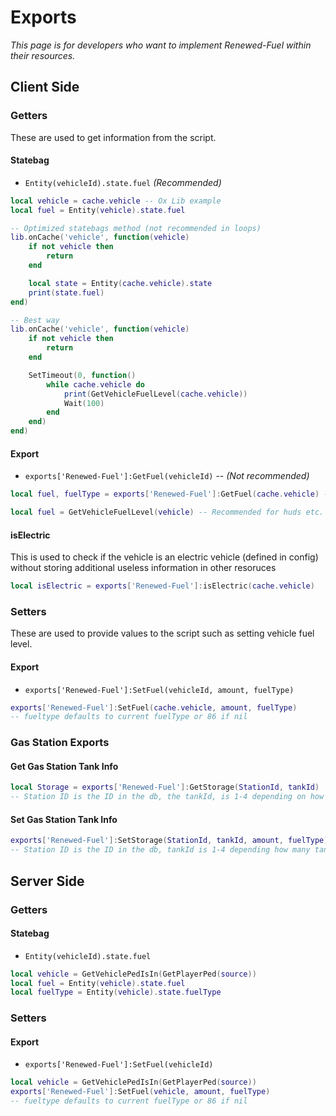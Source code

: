 # Exports

*This page is for developers who want to implement Renewed-Fuel within their resources.*

## Client Side

### Getters

These are used to get information from the script.

#### Statebag
- `Entity(vehicleId).state.fuel` *(Recommended)*

```lua copy
local vehicle = cache.vehicle -- Ox Lib example
local fuel = Entity(vehicle).state.fuel

-- Optimized statebags method (not recommended in loops)
lib.onCache('vehicle', function(vehicle)
    if not vehicle then
        return
    end

    local state = Entity(cache.vehicle).state
    print(state.fuel)
end)

-- Best way
lib.onCache('vehicle', function(vehicle)
    if not vehicle then
        return
    end

    SetTimeout(0, function()
        while cache.vehicle do
            print(GetVehicleFuelLevel(cache.vehicle))
            Wait(100)
        end
    end)
end)
```

#### Export

- `exports['Renewed-Fuel']:GetFuel(vehicleId)` -- *(Not recommended)*

```lua copy
local fuel, fuelType = exports['Renewed-Fuel']:GetFuel(cache.vehicle) -- ox lib example

local fuel = GetVehicleFuelLevel(vehicle) -- Recommended for huds etc.
```

#### isElectric

This is used to check if the vehicle is an electric vehicle (defined in config) without storing additional useless information in other resoruces

```lua copy
local isElectric = exports['Renewed-Fuel']:isElectric(cache.vehicle)
```

### Setters

These are used to provide values to the script such as setting vehicle fuel level.

#### **Export**
- `exports['Renewed-Fuel']:SetFuel(vehicleId, amount, fuelType)`

```lua copy
exports['Renewed-Fuel']:SetFuel(cache.vehicle, amount, fuelType) 
-- fueltype defaults to current fuelType or 86 if nil
```


### Gas Station Exports

#### Get Gas Station Tank Info

```lua copy
local Storage = exports['Renewed-Fuel']:GetStorage(StationId, tankId) 
-- Station ID is the ID in the db, the tankId, is 1-4 depending on how many tanks the station have 
```

#### Set Gas Station Tank Info

```lua copy
exports['Renewed-Fuel']:SetStorage(StationId, tankId, amount, fuelType)
-- Station ID is the ID in the db, tankId is 1-4 depending how many tanks the station have
```

## Server Side

### Getters

#### Statebag

- `Entity(vehicleId).state.fuel`

```lua copy
local vehicle = GetVehiclePedIsIn(GetPlayerPed(source))
local fuel = Entity(vehicle).state.fuel
local fuelType = Entity(vehicle).state.fuelType
```

### Setters

#### Export

- `exports['Renewed-Fuel']:SetFuel(vehicleId)`

```lua copy
local vehicle = GetVehiclePedIsIn(GetPlayerPed(source))
exports['Renewed-Fuel']:SetFuel(vehicle, amount, fuelType)
-- fueltype defaults to current fuelType or 86 if nil
```